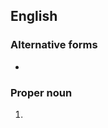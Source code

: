 ==English==

===Alternative forms===
* {{l|en|Eccl.}}

===Proper noun===
{{en-proper noun}}

# {{abbreviation of|Ecclesiasticus|lang=en}}